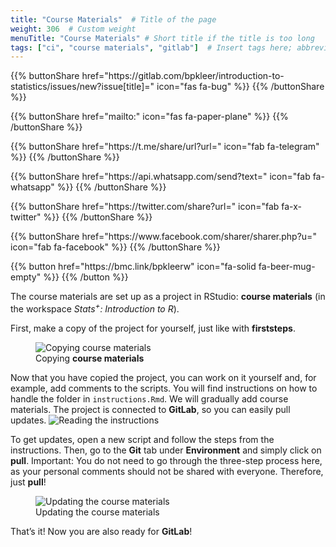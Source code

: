 ```yaml
---
title: "Course Materials"  # Title of the page
weight: 306  # Custom weight 
menuTitle: "Course Materials" # Short title if the title is too long
tags: ["ci", "course materials", "gitlab"]  # Insert tags here; abbreviation of what happens on the page
---
```


{{% buttonShare href=\"https\:\/\/gitlab.com\/bpkleer\/introduction-to-statistics\/issues\/new?issue[title]=\" icon=\"fas fa-bug\" %}} {{% /buttonShare %}} 

{{% buttonShare href=\"mailto\:\" icon=\"fas fa-paper-plane\" %}} {{% /buttonShare %}}

{{% buttonShare href=\"https\:\/\/t.me\/share\/url?url=\" icon=\"fab fa-telegram\" %}} {{% /buttonShare %}}

{{% buttonShare href=\"https\:\/\/api.whatsapp.com\/send?text=\" icon=\"fab fa-whatsapp\" %}} {{% /buttonShare %}}

{{% buttonShare href=\"https\:\/\/twitter.com\/share?url=\" icon=\"fab fa-x-twitter\" %}} {{% /buttonShare %}}

{{% buttonShare href=\"https\:\/\/www.facebook.com\/sharer\/sharer.php?u=\" icon=\"fab fa-facebook\" %}} {{% /buttonShare %}}

{{% button href=\"https\:\/\/bmc.link\/bpkleerw\" icon=\"fa-solid fa-beer-mug-empty\" %}} {{% /button %}}

The course materials are set up as a project in RStudio: **course materials** (in the workspace *Stats<sup>+</sup>: Introduction to R*).

First, make a copy of the project for yourself, just like with **firststeps**.

![Copying **course materials**](../img/course-project.en.gif)

Now that you have copied the project, you can work on it yourself and, for example, add comments to the scripts. You will find instructions on how to handle the folder in `instructions.Rmd`. We will gradually add course materials. The project is connected to **GitLab**, so you can easily pull updates.
![Reading the instructions](../img/read-instructions.en.gif)

To get updates, open a new script and follow the steps from the instructions. Then, go to the **Git** tab under **Environment** and simply click on **pull**. Important: You do not need to go through the three-step process here, as your personal comments should not be shared with everyone. Therefore, just **pull**!

![Updating the course materials](../img/git-pull.en.gif)

That's it! Now you are also ready for **GitLab**!
